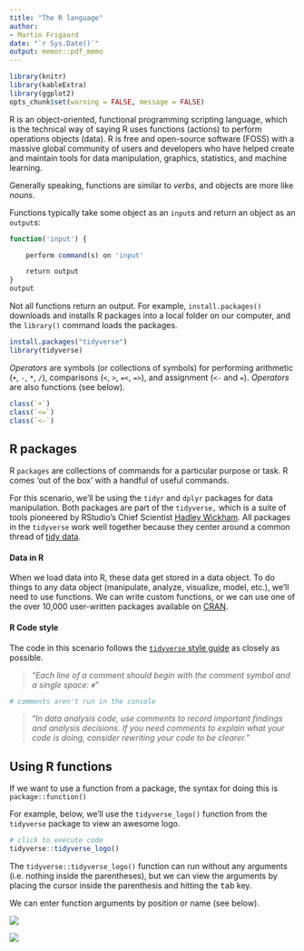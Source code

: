 ```yaml
---
title: "The R language"
author: 
- Martin Frigaard
date: "`r Sys.Date()`"
output: memor::pdf_memo
---
```


```r
library(knitr)
library(kableExtra)
library(ggplot2)
opts_chunk$set(warning = FALSE, message = FALSE)
```

R is an object-oriented, functional programming scripting language, which is the technical way of saying R uses functions (actions) to perform operations objects (data). R is free and open-source software (FOSS) with a massive global community of users and developers who have helped create and maintain tools for data manipulation, graphics, statistics, and machine learning.

Generally speaking, functions are similar to _verbs_, and objects are more like _nouns_.

Functions typically take some object as an `input`s and return an object as an `output`s:

```r
function('input') {

    perform command(s) on 'input'

    return output
}
output
```

Not all functions return an output. For example, `install.packages()` downloads and installs R packages into a local folder on our computer, and the `library()` command loads the packages.

```r
install.packages("tidyverse")
library(tidyverse)
```


*Operators* are symbols (or collections of symbols) for performing arithmetic (`+`, `-`, `*`, `/`), comparisons (`<`, `>`, `=<`, `=>`), and assignment (`<-` and `=`). *Operators* are also functions (see below). 

```r
class(`+`)
class(`<=`)
class(`<-`)
```


## R packages

R `packages` are collections of commands for a particular purpose or task. R comes 'out of the box' with a handful of useful commands.

For this scenario, we'll be using the `tidyr` and `dplyr` packages for data manipulation. Both packages are part of the `tidyverse,` which is a suite of tools pioneered by RStudio's Chief Scientist [Hadley Wickham](http://hadley.nz/). All packages in the `tidyverse` work well together because they center around a common thread of [tidy data](https://vita.had.co.nz/papers/tidy-data.pdf).

#### Data in R

When we load data into R, these data get stored in a data object. To do things to any data object (manipulate, analyze, visualize, model, etc.), we'll need to use functions. We can write custom functions, or we can use one of the over 10,000 user-written packages available on [CRAN](https://cran.r-project.org/).


#### R Code style

The code in this scenario follows the [`tidyverse` style guide](https://style.tidyverse.org/) as closely as possible.

> "*Each line of a comment should begin with the comment symbol and a single space: `#`*"

```r
# comments aren't run in the console
```

> "*In data analysis code, use comments to record important findings and analysis decisions. If you need comments to explain what your code is doing, consider rewriting your code to be clearer.*"

## Using R functions

If we want to use a function from a package, the syntax for doing this is `package::function()`

For example, below, we'll use the `tidyverse_logo()` function from the `tidyverse` package to view an awesome logo.

```r
# click to execute code
tidyverse::tidyverse_logo()
```

The `tidyverse::tidyverse_logo()` function can run without any arguments (i.e. nothing inside the parentheses), but we can view the arguments by placing the cursor inside the parenthesis and hitting the <kbd>tab</kbd> key.

We can enter function arguments by position or name (see below).

![](https://github.com/mjfrigaard/katacoda-scenarios/blob/master/figs/00-name-arg.png?raw=true)

![](https://github.com/mjfrigaard/katacoda-scenarios/blob/master/figs/00-position-arg.png?raw=true)
